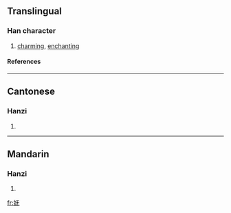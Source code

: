 {{see|嫵}}

==Translingual==
===Han character===
{{Han char|rn=38|rad=女|as=04|sn=7|four=|canj=女一大山 (VMKU)}}
# [[charming]], [[enchanting]]
====References====
{{Han ref|kx=0257.101|hdz=21029.120|uh=59A9|ud=22953}}
----
==Cantonese==
===Hanzi===
{{yue-hanzi|jyut=|y=mou5}}
# {{defn|Cantonese}}
----
==Mandarin==
===Hanzi===
{{cmn-hanzi|tra=嫵|pin=[[wǔ]] ([[wu3]]), [[yǔ]] ([[yu3]])|wg=wu<sup>3</sup>, yü<sup>3</sup>}}
# {{defn|Mandarin}}

[[fr:妩]]
